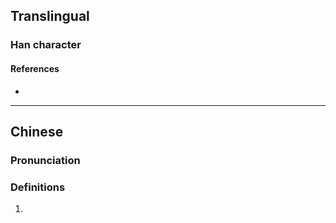 {{character info}}
==Translingual==

===Han character===
{{Han char|rn=86|rad=火|as=04|sn=8|four=|canj=FYY|ids=⿰火卞}}

====References====
* {{Han ref|kx=0668.031|hdz=32193.011|uh=709E|ud=28830}}

----

==Chinese==
{{zh-forms}}

===Pronunciation===
{{zh-pron
|m=biān
|c=
|mc=
|oc=
|ma=
|cat=
}}

===Definitions===
{{zh-hanzi}}

# {{rfdef|zh}}